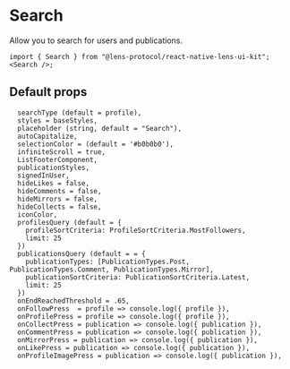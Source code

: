 # Search

Allow you to search for users and publications.

```tsx
import { Search } from "@lens-protocol/react-native-lens-ui-kit";
<Search />;
```

## Default props

```
  searchType (default = profile),
  styles = baseStyles,
  placeholder (string, default = "Search"),
  autoCapitalize,
  selectionColor = (default = '#b0b0b0'),
  infiniteScroll = true,
  ListFooterComponent,
  publicationStyles,
  signedInUser,
  hideLikes = false,
  hideComments = false,
  hideMirrors = false,
  hideCollects = false,
  iconColor,
  profilesQuery (default = {
    profileSortCriteria: ProfileSortCriteria.MostFollowers,
    limit: 25
  })
  publicationsQuery (default = = {
    publicationTypes: [PublicationTypes.Post, PublicationTypes.Comment, PublicationTypes.Mirror],
    publicationSortCriteria: PublicationSortCriteria.Latest,
    limit: 25
  })
  onEndReachedThreshold = .65,
  onFollowPress  = profile => console.log({ profile }),
  onProfilePress = profile => console.log({ profile }),
  onCollectPress = publication => console.log({ publication }),
  onCommentPress = publication => console.log({ publication }),
  onMirrorPress = publication => console.log({ publication }),
  onLikePress = publication => console.log({ publication }),
  onProfileImagePress = publication => console.log({ publication }),
```
